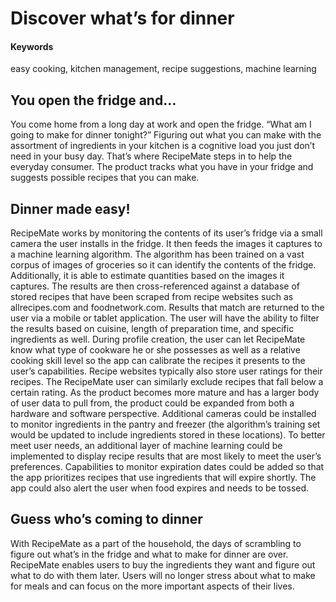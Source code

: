 # Discover what’s for dinner {#RecipeMate}

#### Keywords

easy cooking, kitchen management, recipe suggestions, machine learning

## You open the fridge and...

You come home from a long day at work and open the fridge. “What am I going to make for dinner tonight?” Figuring out what you can make with the assortment of ingredients in your kitchen is a cognitive load you just don’t need in your busy day. That’s where RecipeMate steps in to help the everyday consumer. The product tracks what you have in your fridge and suggests possible recipes that you can make. 

## Dinner made easy!

RecipeMate works by monitoring the contents of its user’s fridge via a small camera the user installs in the fridge. It then feeds the images it captures to a machine learning algorithm. The algorithm has been trained on a vast corpus of images of groceries so it can identify the contents of the fridge. Additionally, it is able to estimate quantities based on the images it captures. The results are then cross-referenced against a database of stored recipes that have been scraped from recipe websites such as allrecipes.com and foodnetwork.com. Results that match are returned to the user via a mobile or tablet application. The user will have the ability to filter the results based on cuisine, length of preparation time, and specific ingredients as well. During profile creation, the user can let RecipeMate know what type of cookware he or she possesses as well as a relative cooking skill level so the app can calibrate the recipes it presents to the user’s capabilities. Recipe websites typically also store user ratings for their recipes. The RecipeMate user can similarly exclude recipes that fall below a certain rating. As the product becomes more mature and has a larger body of user data to pull from, the product could be expanded from both a hardware and software perspective. Additional cameras could be installed to monitor ingredients in the pantry and freezer (the algorithm’s training set would be updated to include ingredients stored in these locations). To better meet user needs, an additional layer of machine learning could be implemented to display recipe results that are most likely to meet the user’s preferences. Capabilities to monitor expiration dates could be added so that the app prioritizes recipes that use ingredients that will expire shortly. The app could also alert the user when food expires and needs to be tossed. 

## Guess who's coming to dinner

With RecipeMate as a part of the household, the days of scrambling to figure out what’s in the fridge and what to make for dinner are over. RecipeMate enables users to buy the ingredients they want and figure out what to do with them later. Users will no longer stress about what to make for meals and can focus on the more important aspects of their lives.
